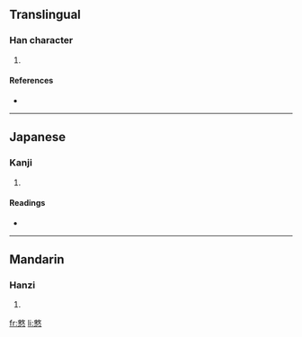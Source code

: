 ==Translingual==

===Han character===
{{Han char|rn=61|rad=心|as=12|sn=16|four=|canj=木大心 (DKP)|ids=⿱⿰[[來]][[攵]][[心]]}}

# {{defn|Han|sort=心12}}

====References====
* {{Han ref|kx=0402.220|dkj=11216|dj=0743.010|hdz=42350.010|uh=6197|ud=24983}}

----

==Japanese==

===Kanji===
{{ja-kanji|grade=|rs=心12}}

# {{defn|Japanese}}

====Readings====
* {{ja-readings|on=[[ぎん]] (gin), [[きん]] (kin)|kun=[[なまじいに]] (namajiini)}}

----

==Mandarin==

===Hanzi===
{{cmn-hanzi|pin=[[yìn]] ([[yin4]])|wg=yin<sup>4</sup>}}

# {{defn|Mandarin}}

[[fr:憗]]
[[li:憗]]